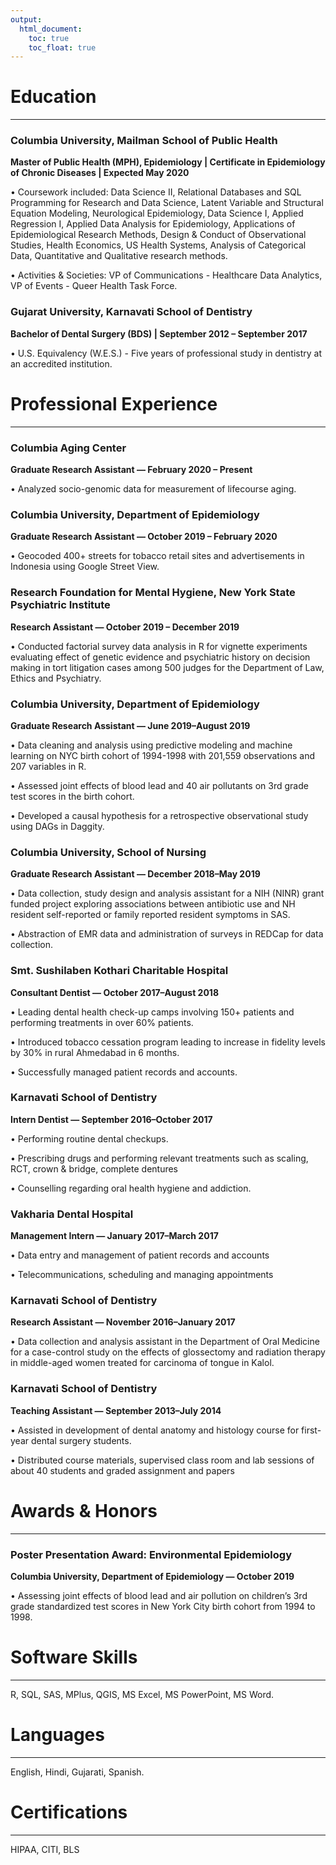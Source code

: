 ```yaml
---
output:
  html_document:
    toc: true
    toc_float: true
---
```


# Education

---

### Columbia University, Mailman School of Public Health

**Master of Public Health (MPH), Epidemiology | Certificate in Epidemiology of Chronic Diseases | Expected May 2020**

•	Coursework included: Data Science II, Relational Databases and SQL Programming for Research and Data Science, Latent Variable and Structural Equation Modeling, Neurological Epidemiology, Data Science I, Applied Regression I, Applied Data Analysis for Epidemiology, Applications of Epidemiological Research Methods, Design & Conduct of Observational Studies, Health Economics, US Health Systems, Analysis of Categorical Data, Quantitative and Qualitative research methods.  

•	Activities & Societies: VP of Communications - Healthcare Data Analytics, VP of Events - Queer Health Task Force.

### Gujarat University, Karnavati School of Dentistry

**Bachelor of Dental Surgery (BDS) | September 2012 – September 2017**

•	U.S. Equivalency (W.E.S.) - Five years of professional study in dentistry at an accredited institution. 

# Professional Experience 

---

### Columbia Aging Center

**Graduate Research Assistant --- February 2020 – Present**

•	Analyzed socio-genomic data for measurement of lifecourse aging.

### Columbia University, Department of Epidemiology

**Graduate Research Assistant --- October 2019 – February 2020**

•	Geocoded 400+ streets for tobacco retail sites and advertisements in Indonesia using Google Street View.

### Research Foundation for Mental Hygiene, New York State Psychiatric Institute 

**Research Assistant --- October 2019 – December 2019**

•	Conducted factorial survey data analysis in R for vignette experiments evaluating effect of genetic evidence and psychiatric history on decision making in tort litigation cases among 500 judges for the Department of Law, Ethics and Psychiatry.


### Columbia University, Department of Epidemiology  

**Graduate Research Assistant --- June 2019–August 2019** 

•	Data cleaning and analysis using predictive modeling and machine learning on NYC birth cohort of 1994-1998 with 201,559 observations and 207 variables in R.

•	Assessed joint effects of blood lead and 40 air pollutants on 3rd grade test scores in the birth cohort.  

•	Developed a causal hypothesis for a retrospective observational study using DAGs in Daggity.


### Columbia University, School of Nursing

**Graduate Research Assistant --- December 2018–May 2019**

•	Data collection, study design and analysis assistant for a NIH (NINR) grant funded project exploring associations between antibiotic use and NH resident self-reported or family reported resident symptoms in SAS. 

•	Abstraction of EMR data and administration of surveys in REDCap for data collection.


### Smt. Sushilaben Kothari Charitable Hospital

**Consultant Dentist --- October 2017–August 2018**

•	Leading dental health check-up camps involving 150+ patients and performing treatments in over 60% patients. 

•	Introduced tobacco cessation program leading to increase in fidelity levels by 30% in rural Ahmedabad in 6 months.

•	Successfully managed patient records and accounts.

### Karnavati School of Dentistry

**Intern Dentist --- September 2016–October 2017**

•	Performing routine dental checkups. 

•	Prescribing drugs and performing relevant treatments such as scaling, RCT, crown & bridge, complete dentures

•	Counselling regarding oral health hygiene and addiction.

### Vakharia Dental Hospital

**Management Intern	--- January 2017–March 2017**

•	Data entry and management of patient records and accounts

•	Telecommunications, scheduling and managing appointments

### Karnavati School of Dentistry 

**Research Assistant --- November 2016–January 2017**

•	Data collection and analysis assistant in the Department of Oral Medicine for a case-control study on the effects of glossectomy and radiation therapy in middle-aged women treated for carcinoma of tongue in Kalol.

### Karnavati School of Dentistry

**Teaching Assistant --- September 2013–July 2014**

•	Assisted in development of dental anatomy and histology course for first-year dental surgery students. 

•	Distributed course materials, supervised class room and lab sessions of about 40 students and graded assignment and papers

# Awards & Honors 

---

### Poster Presentation Award: Environmental Epidemiology 

**Columbia University, Department of Epidemiology	--- October 2019** 

•	Assessing joint effects of blood lead and air pollution on children’s 3rd grade standardized test scores in New York City birth cohort from 1994 to 1998.

# Software Skills 

---

R, SQL, SAS, MPlus, QGIS, MS Excel, MS PowerPoint, MS Word. 

# Languages

---

English, Hindi, Gujarati, Spanish. 

# Certifications 

---

HIPAA, CITI, BLS



